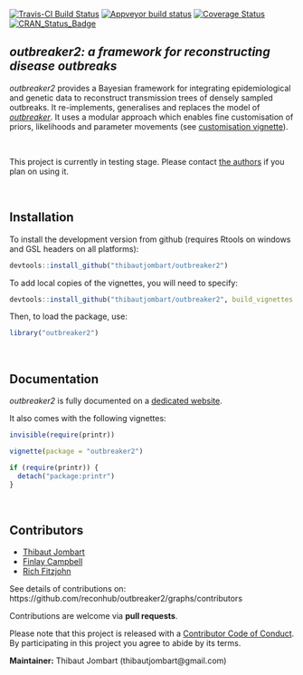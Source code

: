 
[![Travis-CI Build Status](https://travis-ci.org/reconhub/outbreaker2.svg?branch=master)](https://travis-ci.org/reconhub/outbreaker2)
[![Appveyor build status](https://ci.appveyor.com/api/projects/status/yj449x0yqhphvcrt/branch/master?svg=true)](https://ci.appveyor.com/project/thibautjombart/outbreaker2/branch/master)
[![Coverage Status](https://codecov.io/github/reconhub/outbreaker2/coverage.svg?branch=master)](https://codecov.io/github/reconhub/outbreaker2?branch=master)
[![CRAN_Status_Badge](http://www.r-pkg.org/badges/version/outbreaker2)](https://cran.r-project.org/package=outbreaker2)



*outbreaker2: a framework for reconstructing disease outbreaks*
---------------------------------------------------------------

*outbreaker2* provides a Bayesian framework for integrating epidemiological and
 genetic data to reconstruct transmission trees of densely sampled outbreaks. It
 re-implements, generalises and replaces the model of
 [*outbreaker*](https://github.com/thibautjombart/outbreaker). It uses a modular
 approach which enables fine customisation of priors, likelihoods and parameter
 movements (see [customisation
 vignette](http://www.repidemicsconsortium.org/outbreaker2/articles/customisation.html)).


<br>

This project is currently in testing stage. Please contact [the
authors](mailto:thibautjombart@gmail.com) if you plan on using it.




<br>

Installation
-------------

To install the development version from github (requires Rtools on windows and
GSL headers on all platforms):

```r
devtools::install_github("thibautjombart/outbreaker2")
```

To add local copies of the vignettes, you will need to specify:
```r
devtools::install_github("thibautjombart/outbreaker2", build_vignettes = TRUE)
```

Then, to load the package, use:

```r
library("outbreaker2")
```



<br>

Documentation
-------------

*outbreaker2* is fully documented on a [dedicated
 website](http://www.repidemicsconsortium.org/outbreaker2/). 

It also comes with the following vignettes:

```r
invisible(require(printr))
```

```r
vignette(package = "outbreaker2")
```

```r
if (require(printr)) {
  detach("package:printr")
}
```



<br>

Contributors
------------
- [Thibaut Jombart](https://github.com/thibautjombart)
- [Finlay Campbell](https://github.com/finlaycampbell)
- [Rich Fitzjohn](https://github.com/richfitz)


See details of contributions on: <br>
https://github.com/reconhub/outbreaker2/graphs/contributors



Contributions are welcome via **pull requests**.

Please note that this project is released with a [Contributor Code of
Conduct](CONDUCT.md). By participating in this project you agree to abide by its
terms.

**Maintainer:** Thibaut Jombart (thibautjombart@gmail.com)
